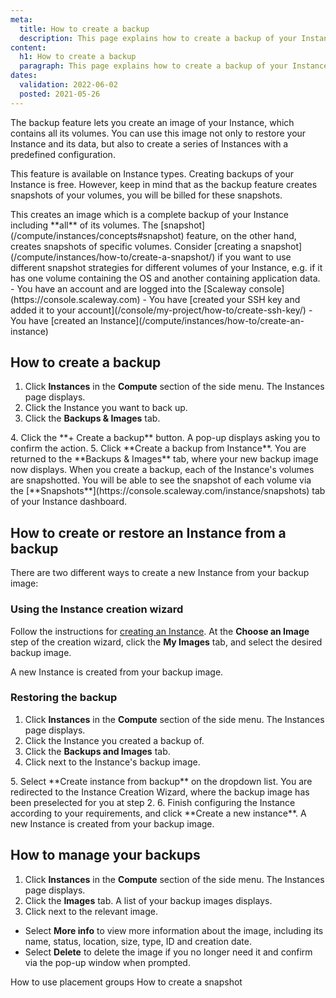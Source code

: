 ```yaml
---
meta:
  title: How to create a backup
  description: This page explains how to create a backup of your Instance
content:
  h1: How to create a backup
  paragraph: This page explains how to create a backup of your Instance
dates:
  validation: 2022-06-02
  posted: 2021-05-26 
---
```


The backup feature lets you create an image of your Instance, which contains all its volumes. You can use this image not only to restore your Instance and its data, but also to create a series of Instances with a predefined configuration. 

This feature is available on Instance types. Creating backups of your Instance is free. However, keep in mind that as the backup feature creates snapshots of your volumes, you will be billed for these snapshots.

<Message type="note">
  This creates an image which is a complete backup of your Instance including **all** of its volumes. The [snapshot](/compute/instances/concepts#snapshot) feature, on the other hand, creates snapshots of specific volumes. Consider [creating a snapshot](/compute/instances/how-to/create-a-snapshot/) if you want to use different snapshot strategies for different volumes of your Instance, e.g. if it has one volume containing the OS and another containing application data. 
</Message>

<Message type="requirement">
  - You have an account and are logged into the [Scaleway console](https://console.scaleway.com)
  - You have [created your SSH key and added it to your account](/console/my-project/how-to/create-ssh-key/)
  - You have [created an Instance](/compute/instances/how-to/create-an-instance)
</Message>

## How to create a backup

1. Click **Instances** in the **Compute** section of the side menu. The Instances page displays.
2. Click the Instance you want to back up.
3. Click the **Backups & Images** tab.
  <Lightbox src="scaleway-create-backup.webp" alt="" />
4. Click the **+ Create a backup** button. A pop-up displays asking you to confirm the action.
5. Click **Create a backup from Instance**.
You are returned to the **Backups & Images** tab, where your new backup image now displays.

<Message type="note">
  When you create a backup, each of the Instance's volumes are snapshotted. You will be able to see the snapshot of each volume via the [**Snapshots**](https://console.scaleway.com/instance/snapshots) tab of your Instance dashboard.
</Message>


## How to create or restore an Instance from a backup

There are two different ways to create a new Instance from your backup image:

### Using the Instance creation wizard

Follow the instructions for [creating an Instance](/compute/instances/how-to/create-an-instance). At the **Choose an Image** step of the creation wizard, click the **My Images** tab, and select the desired backup image.

<Lightbox src="scaleway-create-from-backup.webp" alt="" />

A new Instance is created from your backup image.


### Restoring the backup

1. Click **Instances** in the **Compute** section of the side menu. The Instances page displays.
2. Click the Instance you created a backup of.
3. Click the **Backups and Images** tab.
4. Click <Icon name="more" /> next to the Instance's backup image.
  <Lightbox src="scaleway-backup-create-from-tab.webp" alt="" />
5. Select **Create instance from backup** on the dropdown list. You are redirected to the Instance Creation Wizard, where the backup image has been preselected for you at step 2.
6. Finish configuring the Instance according to your requirements, and click **Create a new instance**.
A new Instance is created from your backup image.

## How to manage your backups

1. Click **Instances** in the **Compute** section of the side menu. The Instances page displays.
2. Click the **Images** tab. A list of your backup images displays.
3. Click <Icon name="more" /> next to the relevant image.
  - Select **More info** to view more information about the image, including its name, status, location, size, type, ID and creation date.
  - Select **Delete** to delete the image if you no longer need it and confirm via the pop-up window when prompted.



<Navigation title="See Also">
  <PreviousButton to="/compute/instances/how-to/use-placement-groups/">How to use placement groups</PreviousButton>
  <NextButton to="/compute/instances/how-to/create-a-snapshot/">How to create a snapshot</NextButton>
</Navigation>
